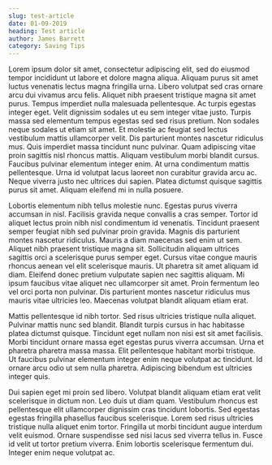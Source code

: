 ```yaml
---
slug: test-article
date: 01-09-2019
heading: Test article
author: James Barrett
category: Saving Tips
---
```


Lorem ipsum dolor sit amet, consectetur adipiscing elit, sed do eiusmod tempor incididunt ut labore et dolore magna aliqua. Aliquam purus sit amet luctus venenatis lectus magna fringilla urna. Libero volutpat sed cras ornare arcu dui vivamus arcu felis. Aliquet nibh praesent tristique magna sit amet purus. Tempus imperdiet nulla malesuada pellentesque. Ac turpis egestas integer eget. Velit dignissim sodales ut eu sem integer vitae justo. Turpis massa sed elementum tempus egestas sed sed risus pretium. Non sodales neque sodales ut etiam sit amet. Et molestie ac feugiat sed lectus vestibulum mattis ullamcorper velit. Dis parturient montes nascetur ridiculus mus. Quis imperdiet massa tincidunt nunc pulvinar. Quam adipiscing vitae proin sagittis nisl rhoncus mattis. Aliquam vestibulum morbi blandit cursus. Faucibus pulvinar elementum integer enim. At urna condimentum mattis pellentesque. Urna id volutpat lacus laoreet non curabitur gravida arcu ac. Neque viverra justo nec ultrices dui sapien. Platea dictumst quisque sagittis purus sit amet. Aliquam eleifend mi in nulla posuere.

Lobortis elementum nibh tellus molestie nunc. Egestas purus viverra accumsan in nisl. Facilisis gravida neque convallis a cras semper. Tortor id aliquet lectus proin nibh nisl condimentum id venenatis. Tincidunt praesent semper feugiat nibh sed pulvinar proin gravida. Magnis dis parturient montes nascetur ridiculus. Mauris a diam maecenas sed enim ut sem. Aliquet nibh praesent tristique magna sit. Sollicitudin aliquam ultrices sagittis orci a scelerisque purus semper eget. Cursus vitae congue mauris rhoncus aenean vel elit scelerisque mauris. Ut pharetra sit amet aliquam id diam. Eleifend donec pretium vulputate sapien nec sagittis aliquam. Mi ipsum faucibus vitae aliquet nec ullamcorper sit amet. Proin fermentum leo vel orci porta non pulvinar. Dis parturient montes nascetur ridiculus mus mauris vitae ultricies leo. Maecenas volutpat blandit aliquam etiam erat.

Mattis pellentesque id nibh tortor. Sed risus ultricies tristique nulla aliquet. Pulvinar mattis nunc sed blandit. Blandit turpis cursus in hac habitasse platea dictumst quisque. Tincidunt eget nullam non nisi est sit amet facilisis. Morbi tincidunt ornare massa eget egestas purus viverra accumsan. Urna et pharetra pharetra massa massa. Elit pellentesque habitant morbi tristique. Ut faucibus pulvinar elementum integer enim neque volutpat ac tincidunt. Id ornare arcu odio ut sem nulla pharetra. Adipiscing bibendum est ultricies integer quis.

Dui sapien eget mi proin sed libero. Volutpat blandit aliquam etiam erat velit scelerisque in dictum non. Leo duis ut diam quam. Vestibulum rhoncus est pellentesque elit ullamcorper dignissim cras tincidunt lobortis. Sed egestas egestas fringilla phasellus faucibus scelerisque. Lorem sed risus ultricies tristique nulla aliquet enim tortor. Fringilla ut morbi tincidunt augue interdum velit euismod. Ornare suspendisse sed nisi lacus sed viverra tellus in. Fusce id velit ut tortor pretium viverra. Enim lobortis scelerisque fermentum dui. Integer enim neque volutpat ac.